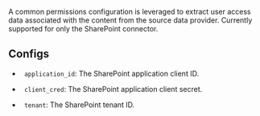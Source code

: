 
A common permissions configuration is leveraged to extract user access data associated with the content from the source data provider. Currently supported for only the SharePoint connector.

## Configs

*   <Icon icon="v"/><Icon icon="1"/>&nbsp;&nbsp;`application_id`: The SharePoint application client ID.
    
*   <Icon icon="v"/><Icon icon="1"/>&nbsp;&nbsp;`client_cred`: The SharePoint application client secret.
    
*   <Icon icon="v"/><Icon icon="1"/>&nbsp;&nbsp;`tenant`: The SharePoint tenant ID.